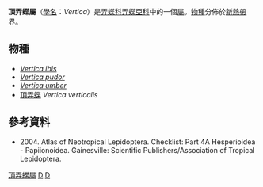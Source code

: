 {{NoteTA
|G1=Butterfly
}}
{{Automatic Taxobox
| taxon = Vertica
| authority = Evans, 1955
| type_species = [[頂弄蝶|頂弄蝶]]<br />''Hesperia verticalis''
| type_species_authority = Plötz, 1883
| subdivision_ranks = [[物種|物種]]
| subdivision = 共4種，詳見正文。
| synonyms =
}}

'''頂弄蝶屬'''（[[學名|學名]]：''Vertica''）是[[弄蝶科|弄蝶科]][[弄蝶亞科|弄蝶亞科]]中的一個[[屬|屬]]。[[物種|物種]]分佈於[[新熱帶界|新熱帶界]]。

== 物種 ==
* ''[[Vertica_ibis|Vertica ibis]]''
* ''[[Vertica_pudor|Vertica pudor]]''
* ''[[Vertica_umber|Vertica umber]]''
* [[頂弄蝶|頂弄蝶]] ''Vertica verticalis''

== 參考資料 ==
{{reflist}}
* {{aut|Lamas G ed.}} 2004. Atlas of Neotropical Lepidoptera. Checklist: Part 4A Hesperioidea - Papiionoidea. Gainesville: Scientific Publishers/Association of Tropical Lepidoptera.

{{Commons category|Vertica}}
{{Taxonbar}}
[[Category:頂弄蝶屬|]]
[[Category:紫弄蝶族|D]]
[[Category:_1955年描述的分类群|D]]